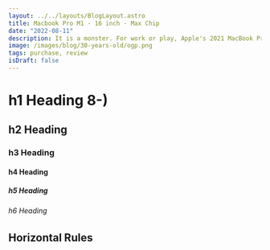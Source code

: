 ```yaml
---
layout: ../../layouts/BlogLayout.astro
title: Macbook Pro M1 - 16 inch - Max Chip
date: "2022-08-11"
description: It is a monster. For work or play, Apple's 2021 MacBook Pro promises ground-breaking speed and incredible battery life thanks to its lightning-quick M1 Max CPU.
image: /images/blog/30-years-old/ogp.png
tags: purchase, review
isDraft: false
---
```


# h1 Heading 8-)

## h2 Heading

### h3 Heading

#### h4 Heading

##### h5 Heading

###### h6 Heading

## Horizontal Rules
